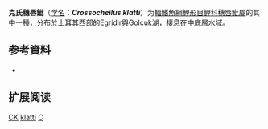 {{Speciesbox
| name = 克氏穗唇魮
| status = DD
| status_system = IUCN3.1
| image = 
| genus = Crossocheilus
| species = klatti
| authority = [[Kosswig|Kosswig]], 1950
| synonyms = *''Tylognathus klatti''<br /><small>Kosswig, 1950</small>
}}

'''克氏穗唇魮'''（[[学名|学名]]：'''''Crossocheilus klatti'''''）为[[輻鰭魚綱|輻鰭魚綱]][[鯉形目|鯉形目]][[鲤科|鲤科]][[穗唇魮屬|穗唇魮屬]]的其中一[[種|種]]，分布於[[土耳其|土耳其]]西部的Egridir與Golcuk湖，棲息在中底層水域。

== 参考資料 ==
*{{FishBase_species|genus=Crossocheilus|species=klatti|year=2011|month=12}}

== 扩展阅读 ==
{{refbegin}}
{{wikispecies-inline|Crossocheilus klatti|克氏穗唇魮}}
{{refend}}
{{Taxonbar|from=Q3318013}}

[[Category:IUCN红色名录数据缺乏物种|CK]]
[[Category:穗唇魮屬|klatti]]
[[Category:1950年描述的魚類|C]]